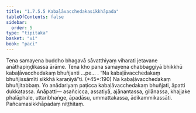 ```yaml
---
title: "1.7.5.5 Kabaḷāvacchedakasikkhāpada"
tableOfContents: false
sidebar:
  order: 5
type: "tipitaka"
basket: "vi"
book: "paci"
---
```



<DynamicBreadcrumb />

<Division number="621" book="paci" e="ch" v="2" p="256">

<Paragraph number="1909" book="paci">
Tena samayena buddho bhagavā sāvatthiyaṃ viharati jetavane anāthapiṇḍikassa ārāme. Tena kho pana samayena chabbaggiyā bhikkhū kabaḷāvacchedakaṃ bhuñjanti …pe… .
</Paragraph>

<Paragraph number="1910" book="paci">
<Emphasis>“Na kabaḷāvacchedakaṃ bhuñjissāmīti sikkhā karaṇīyā”</Emphasis>ti. (*45*:<Emphasis>190</Emphasis>)
</Paragraph>

<Paragraph number="1911" book="paci">
Na kabaḷāvacchedakaṃ bhuñjitabbaṃ. Yo anādariyaṃ paṭicca kabaḷāvacchedakaṃ bhuñjati, āpatti dukkaṭassa.
</Paragraph>

<Paragraph number="1912" book="paci">
Anāpatti— asañcicca, assatiyā, ajānantassa, gilānassa, khajjake phalāphale, uttaribhaṅge, āpadāsu, ummattakassa, ādikammikassāti.

</Paragraph>
</Division>

<Paragraph number="1913" type="center" book="paci">
Pañcamasikkhāpadaṃ niṭṭhitaṃ.
</Paragraph>